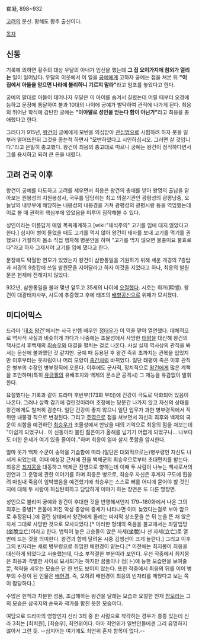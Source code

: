 崔凝, 898~932

[[고려]]의 문신. 황해도 황주 출신이다.

[[목차]]
== 신동 ==
기록에 의하면 황주의 대상 우달의 아내가 임신을 했는데 '''그 집 오이가지에 참외가 열리는''' 일이 일어났다. 우달의 이웃에서 이 일을 [[궁예]]에게 고하자 궁예는 점을 쳐본 뒤 '''"이 집에서 아들을 얻으면 나라에 불리하니 기르지 말라"'''라고 엄포를 놓았다고 한다. 

궁예의 말대로 아들이 태어나자 우달은 이 아이를 숨겨서 길렀는데 어릴 때부터 오경에 능하고 문장에 통달하여 불과 10대의 나이에 궁예가 발탁하여 관직에 나가게 된다. 최응의 뛰어난 학식에 감탄한 궁예는 '''"이야말로 성인을 얻는다 함이 아닌가"'''라고 최응을 총애했다고 한다.

그러다가 915년, [[왕건]]이 궁예에게 모반을 의심받아 [[관심법]]으로 시험하려 하자 붓을 일부러 떨어뜨린뒤 그것을 줍는척 하면서 "모반하였다고 시인하십시오. 그러면 살 것입니다."라고 은밀히 충고했다. 왕건이 최응의 충고대로 따르니 궁예는 왕건이 정직하다면서 그를 용서하고 되려 큰 돈을 내렸다.

== 고려 건국 이후 ==
왕건이 궁예를 타도하고 고려를 세우면서 최응은 왕건의 총애를 받아 왕명의 출납을 맡아보는 원봉성의 지원봉성사, 국무를 담당하는 최고 의결기관인 광평성의 광평낭중, 오늘날의 내무부에 해당하는 내봉성의 내봉경을 거쳐 광평성의 광평시랑 등을 역임했는데 이로 볼 때 권력의 핵심부에 있었음을 미루어 짐작해볼 수 있다.

성인이라는 이름답게 매일 목욕재계하고 [wiki:"채식주의" 고기를 입에 대지 않았다고 한다.] 심지어 병이 들었을 때도 고기를 먹지 않아 왕건이 태자를 보내 고기를 먹기를 권했으나 거절하자 몸소 직접 행차해 병문안을 하며 "고기를 먹지 않으면 불충이요 불효로다"라고 하자 그제서야 고기를 입에 댔다고 한다.

문장에도 탁월한 면모가 있었는지 왕건이 삼한통일을 기원하기 위해 세운 개경의 7층탑과 서경의 9층탑에 쓰일 발원문을 지어달라고 하자 이것을 지었다고 하나, 최응의 발원문은 현재에 전해지지 않았다.

932년, 삼한통일을 불과 몇년 앞두고 35세의 나이에 [[요절]]했다. 시호는 희개(熙愷). 왕건이 대광태자사부, 사도에 추증했고 후에 태조의 [[배향공신]]으로 위패가 모셔졌다.

== 미디어믹스 ==
드라마 '[[태조 왕건]]'에서는 사극 만렙 배우인 [[정태우]]가 이 역을 맡아 열연했다. 대체적으로 역사적 사실과 비슷하게 가다가 나중에는 조물성에서 사망한 [[태평]]을 대신해 왕건의 책사로서 후백제의 [[최승우]]와 대결을 펼치는 걸로 나온다. 사실 실제 역사상의 관직을 봐서는 문신에 불과했던 것 같지만. 궁예 때 등용된 후 왕건 즉위 초까지는 관복을 입었지만 이후부터는 옷차림이나 머리 모양이 [[종간]]처럼 바뀌었다. 일단 태평이 죽은 이후 관직은 병부의 수장인 병부령직에 오른다. 이후에도 군사적, 정치적으로 [[왕건]]에게 많은 계책을 조언하며(특히 [[유금필]]의 유배조치와 백제의 문소군 공격시) 그 재능을 유감없이 발휘한다.

요절했다는 기록과 같이 드라마 후반부(173화 부터)에 건강이 극도로 악화되어 있음이 나온다. 그러나 살짝 감기에 걸린것이라며 조정에는 당분간 나가지 않고 자신의 상태를 왕건에게도 철저히 감춘다. 일단 건강이 좋지 않으니 일단 업무가 과한 병부령직에서 직위만 내봉경 직으로 변경된다. 그리고 [[주역]]으로 점을 쳐보면서 자신의 최후와 백제의 국운이 쇠함을 예견하던 [[최승우]]가 조물성에서 만났을 때의 기억으로 최응의 점을 쳐보는데 "아쉽게 되었구나.. 이 신동이라 불린 젊은이가 올해를 넘기기 어렵게 되었구나... 나보다도 더한 운세가 여기 있을 줄이야.."하며 최응이 얼마 살지 못함을 암시한다.

얼마 못가 백제 수군이 송악을 기습함에 따라 (일단은 대외적으로는)병부령인 자신도 나서게 되었는데, 이때 예성강 근처에 진을 백제군의 최승우으로부터 초대편지를 받는다. 최응은 [[최지몽]]을 대동하고 백제군 진영으로 향하는데 이때 두 사람이 나누는 책사로서의 인연과 그 운명에 관한 이야기를 하며 최응은 병으로, 최승우 자신은 후계자 구도에 휩쓸려 마침내 죽음이 임박했음을 예견했기에 최승우는 스스로 뼈를 어디에 묻어야 할 것인지에 대해 두 사람이 허심탄회하고 담담하게 이야기 하는 장면은 또 다른 명장면.
  
성인으로 불리며 궁예와 왕건이 후대한 것을 반영해서인지 179~180화에서 나온 그의 최후는 중병[* 온몸에 퍼진 악성 종양에 증세가 나타나면 이미 늦었다는걸로 보아 암으로 추정된다.]에 걸린 상태에서 왕건에게 올리는 마지막 상소문을 쓴 뒤 눈을 뜬 채 앉은 자세 그대로 사망한 것으로 묘사되었다.[* 이러한 형태의 죽음을 불교에서는 좌탈입망(坐脫立亡)이라고 한다. 법력이 높은 고승들이 앉은 자세(坐脫)나 선 자세(立亡)로 열반에 드는 것을 의미한다. 왕건과 함께 달려온 시중 김행선이 크게 놀란다.] 그리고 이후 그의 빈자리는 새로 병부령으로 취임한 배현경이 맡는다.[* 이전에는 최지몽이 최응을 대신하게 되었다고 서술했는데, 다소 부적절한 부분이라 보인다. 우선 작중에서 최지몽은 최응과 각별한 사이로 묘사되기는 하지만 꿈풀이나 점(卜)에 능한 모습만을 보여줄 뿐, 책략을 세우는 모습은 단 한 번도 보이지 않는다. 또한 작중에서 최응의 뒤를 이어 병부의 수장이 된 인물은 [[배현경]]. 즉, 오히려 배현경이 최응의 빈자리를 메웠다고 보는 쪽이 합당하다.]

수많은 헌책과 차분한 성품, 조급해하는 왕건을 달래는 모습과 요절한 천재 [[참모]]라는 그의 모습은 삼국지의 순욱과 곽가를 합친 듯한 모습이다.

여담으로 드라마의 영향인지 신라 3최 중 한 사람으로 착각하는 경우가 종종 있는데 신라 3최는 [최치원], [최승우], 최언위이다. 아마 최언위가 일반인들에겐 그리 유명하지 않아서 그런 듯. --심지어는 여기에도 최언위 혼자 항목이 없다.--
